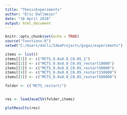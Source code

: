 ```yaml
---
title: "ThesisExperiments"
author: "Eric Dallmeier"
date: "10 April 2018"
output: html_document
---
```


```r
knitr::opts_chunk$set(echo = TRUE)
source("functions.R")
setwd("C:/Users/dalli/IdeaProjects/gvgai/experiments")
```

```r

items <- list()
items[[1]] <- c("MCTS_8.0x8.0_C0.05_1")
items[[2]] <- c("MCTS_8.0x8.0_C0.05_restart10000")
items[[3]] <- c("MCTS_8.0x8.0_C0.05_restart50000")
items[[4]] <- c("MCTS_8.0x8.0_C0.05_restart150000")
items[[5]] <- c("MCTS_8.0x8.0_C0.05_restart500000")

folder <- c("MCTS_restart/")                     
                     

res <- loadJavaCSV(folder,items)

plotResults(res)

```

